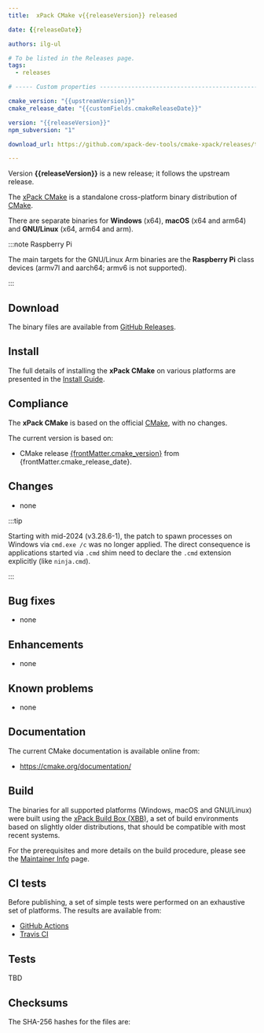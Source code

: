 ```yaml
---
title:  xPack CMake v{{releaseVersion}} released

date: {{releaseDate}}

authors: ilg-ul

# To be listed in the Releases page.
tags:
  - releases

# ----- Custom properties -----------------------------------------------------

cmake_version: "{{upstreamVersion}}"
cmake_release_date: "{{customFields.cmakeReleaseDate}}"

version: "{{releaseVersion}}"
npm_subversion: "1"

download_url: https://github.com/xpack-dev-tools/cmake-xpack/releases/tag/v{{releaseVersion}}/

---
```


Version **{{releaseVersion}}** is a new release; it follows the upstream release.

<!-- truncate -->



The [xPack CMake](https://xpack-dev-tools.github.io/cmake-xpack/)
is a standalone cross-platform binary distribution of
[CMake](https://cmake.org).

There are separate binaries for **Windows** (x64),
**macOS** (x64 and arm64)
and **GNU/Linux** (x64, arm64 and arm).

:::note Raspberry Pi

The main targets for the GNU/Linux Arm
binaries are the **Raspberry Pi** class devices (armv7l and aarch64;
armv6 is not supported).

:::

## Download

The binary files are available from <a href={frontMatter.download_url}>GitHub Releases</a>.

<Prerequisites/>

## Install

The full details of installing the **xPack CMake**
on various platforms are presented in the [Install Guide](/docs/install/).

## Compliance

The **xPack CMake** is based on the official
[CMake](https://cmake.org), with no changes.

The current version is based on:

- CMake release
[{frontMatter.cmake_version}](https://github.com/Kitware/CMake/releases/tag/v{frontMatter.cmake_version}/) from {frontMatter.cmake_release_date}.

## Changes

- none

:::tip

Starting with mid-2024 (v3.28.6-1), the patch to spawn processes on Windows via `cmd.exe /c` was no longer applied. The direct consequence is applications started via `.cmd` shim need to declare the `.cmd` extension explicitly (like `ninja.cmd`).

:::

## Bug fixes

- none

## Enhancements

- none

## Known problems

- none

## Documentation

The current CMake documentation is available online from:

- https://cmake.org/documentation/

## Build

The binaries for all supported platforms
(Windows, macOS and GNU/Linux) were built using the
[xPack Build Box (XBB)](https://xpack.github.io/xbb/), a set
of build environments based on slightly older distributions, that should be
compatible with most recent systems.

For the prerequisites and more details on the build procedure, please see the
[Maintainer Info](/docs/maintainer/) page.

## CI tests

Before publishing, a set of simple tests were performed on an exhaustive
set of platforms. The results are available from:

- [GitHub Actions](https://github.com/xpack-dev-tools/cmake-xpack/actions/)
- [Travis CI](https://app.travis-ci.com/github/xpack-dev-tools/cmake-xpack/builds/)

## Tests

TBD

## Checksums

The SHA-256 hashes for the files are:
